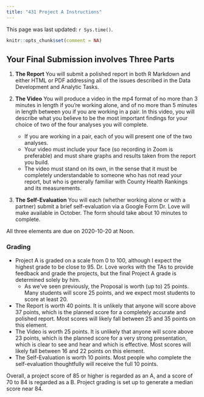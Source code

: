---
title: "431 Project A Instructions"
---

This page was last updated: `r Sys.time()`.

```{r setup, include=FALSE}
knitr::opts_chunk$set(comment = NA)
```

## Your Final Submission involves Three Parts

1. **The Report** You will submit a polished report in both R Markdown and either HTML or PDF addressing all of the issues described in the Data Development and Analytic Tasks.

2. **The Video** You will produce a video in the mp4 format of no more than 3 minutes in length if you're working alone, and of no more than 5 minutes in length between you if you are working in a pair. In this video, you will describe what you believe to be the most important findings for your choice of two of the four analyses you will complete. 
    - If you are working in a pair, each of you will present one of the two analyses. 
    - Your video must include your face (so recording in Zoom is preferable) and must share graphs and results taken from the report you build. 
    - The video must stand on its own, in the sense that it must be completely understandable to someone who has not read your report, but who is generally familiar with County Health Rankings and its measurements.

3. **The Self-Evaluation** You will each (whether working alone or with a partner) submit a brief self-evaluation via a Google Form Dr. Love will make available in October. The form should take about 10 minutes to complete.

All three elements are due on 2020-10-20 at Noon.

### Grading

- Project A is graded on a scale from 0 to 100, although I expect the highest grade to be close to 95. Dr. Love works with the TAs to provide feedback and grade the projects, but the final Project A grade is determined solely by him.
    - As we've seen previously, the Proposal is worth (up to) 25 points. Many students will score 25 points, and we expect most students to score at least 20.
- The Report is worth 40 points. It is unlikely that anyone will score above 37 points, which is the planned score for a completely accurate and polished report. Most scores will likely fall between 25 and 35 points on this element. 
- The Video is worth 25 points. It is unlikely that anyone will score above 23 points, which is the planned score for a very strong presentation, which is clear to see and hear and which is effective. Most scores will likely fall between 16 and 22 points on this element.
- The Self-Evaluation is worth 10 points. Most people who complete the self-evaluation thoughtfully will receive the full 10 points.

Overall, a project score of 85 or higher is regarded as an A, and a score of 70 to 84 is regarded as a B. Project grading is set up to generate a median score near 84.


